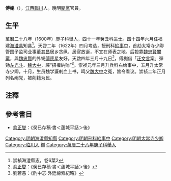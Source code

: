 '''傅櫆'''（{{bd|？||？|catIdx=F傅}}），[[江西|江西]][[臨川|臨川]]人。晚明[[閹黨|閹黨]]官員。

==生平==
萬曆二十八年（1600年）庚子科舉人，四十一年癸丑科进士。四十四年六月任福建[[海澄县|海澄县]]知县<ref>崇禎海澄縣志，卷6葉2</ref>。天啓二年（1622年）四月考选，授刑科[[給事中|給事中]]，首劾太常寺少卿管国子监司业事[[董其昌|董其昌]]居乡贪纵，居官放诞，不宜在师表之地。后投靠[[魏忠賢|魏忠賢]][[閹黨|閹黨]]，與[[魏忠賢|魏忠賢]]的外甥[[傅應星|傅應星]]友好。天啟四年三月十九日<ref>[[俞正燮|俞正燮]]：《癸巳存稿·書＜蘆城平話＞後》</ref>，傅櫆借「[[汪文言|汪文言]]案」彈劾[[左光斗|左光斗]]、[[魏大中|魏大中]]，誣“招權納賄”<ref>劉若愚：《酌中志·外廷線索紀略》</ref>。崇祯元年三月升兵科右给事中，五月升太常寺少卿，十月，生员魏学濂剌血上书，鸣父[[魏大中|魏大中]]之冤，旨令看议。崇祯二年正月列名阉党，被削籍为民。

==注釋==
{{reflist}}

==參考書目==
* [[俞正燮|俞正燮]]：《癸巳存稿·書＜蘆城平話＞後》

{{start box}}
{{s-off}}
{{s-before|[[陶鎔_(嘉興)|陶鎔]]}}
{{s-title|明朝海澄縣知縣|1616年－1619年}}
{{s-after|[[譚世講|譚世講]]}}
{{end box}}

{{萬曆四十一年癸丑科殿試金榜}}
{{DEFAULTSORT:Fu傅}}
[[Category:明朝海澄縣知縣|Category:明朝海澄縣知縣]]
[[Category:明朝刑科給事中|Category:明朝刑科給事中]]
[[Category:明朝太常寺少卿|Category:明朝太常寺少卿]]
[[Category:临川人|Category:临川人]]
[[Category:傅姓|櫆]]
[[Category:萬曆二十八年庚子科舉人|Category:萬曆二十八年庚子科舉人]]
